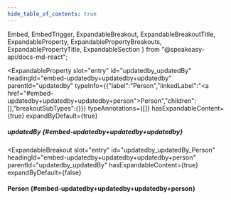 ```yaml
---
hide_table_of_contents: true
---
```

  Embed,
  EmbedTrigger,
  ExpandableBreakout,
  ExpandableBreakoutTitle,
  ExpandableProperty,
  ExpandablePropertyBreakouts,
  ExpandablePropertyTitle,
  ExpandableSection
} from "@speakeasy-api/docs-md-react";

<ExpandableSection>

<ExpandableProperty
  slot="entry"
  id="updatedby_updatedBy"
  headingId="embed-updatedby+updatedby+updatedby"
  parentId="updatedby"
  typeInfo={{"label":"Person","linkedLabel":"<a href=\"#embed-updatedby+updatedby+updatedby+person\">Person</a>","children":[],"breakoutSubTypes":{}}}
  typeAnnotations={[]}
  hasExpandableContent={true}
  expandByDefault={true}
>

<ExpandablePropertyTitle slot="title">

##### updatedBy \{#embed-updatedby+updatedby+updatedby\}

</ExpandablePropertyTitle>

<ExpandablePropertyBreakouts slot="breakouts">

<ExpandableBreakout
  slot="entry"
  id="updatedby_updatedBy_Person"
  headingId="embed-updatedby+updatedby+updatedby+person"
  parentId="updatedby_updatedBy"
  hasExpandableContent={true}
  expandByDefault={false}
>

<ExpandableBreakoutTitle slot="title">

#### Person \{#embed-updatedby+updatedby+updatedby+person\}

</ExpandableBreakoutTitle>

<Embed slot="embed">

<EmbedTrigger slot="trigger" embedTitle="Person" triggerText="View Person details">

<Embedperson />

</EmbedTrigger>

</Embed>

</ExpandableBreakout>

</ExpandablePropertyBreakouts>

</ExpandableProperty>

</ExpandableSection>